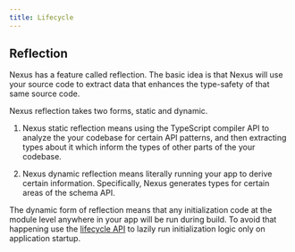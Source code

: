 ```yaml
---
title: Lifecycle
---
```


## Reflection

Nexus has a feature called reflection. The basic idea is that Nexus will use your source code to extract data that enhances the type-safety of that same source code.

Nexus reflection takes two forms, static and dynamic.

1. Nexus static reflection means using the TypeScript compiler API to analyze the your codebase for certain API patterns, and then extracting types about it which inform the types of other parts of the your codebase.

2. Nexus dynamic reflection means literally running your app to derive certain information. Specifically, Nexus generates types for certain areas of the schema API.

The dynamic form of reflection means that any initialization code at the module level anywhere in your app will be run during build. To avoid that happening use the [lifecycle API](/api/nexus/on) to lazily run initialization logic only on application startup.
